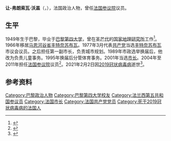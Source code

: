 {{Infobox officeholder
| 姓名     = 让-弗朗索瓦·沃盖
| 原名     = {{lang|fr|Jean-François Voguet}}
| 图像     = Jean-François Voguet.jpg
| 性别     = 男
| 职务     = [[法国参议院|法国参议院]]议员
| 就任日期 = 2004年9月26日
| 卸任日期 = 2011年9月30日
| 选民     = [[马恩河谷省|马恩河谷省]]
| 职务2    = [[丰特奈苏布瓦|丰特奈苏布瓦]]市长
| 就任日期2= 2001年3月18日
| 卸任日期2= 2016年5月22日
| 出生日期 = 1949年8月8日
| 出生地点 = 法国[[巴黎十一区|巴黎十一区]]
| 逝世日期 = {{Dda|2021|2|2|1949|8|8}}
| 逝世地点 = 法国[[马恩河谷省|马恩河谷省]][[丰特奈苏布瓦|丰特奈苏布瓦]]
| 国籍     = {{FRA}}
| 职业     = [[政治人物|政治人物]]
| 政党     = [[法国共产党|法国共产党]]
| 获奖     = 
}}
'''让-弗朗索瓦·沃盖'''（{{lang-fr|Jean-François Voguet}}，{{bd|1949年|8月8日|2021年|2月2日|catIdx=Voguet}}），法国政治人物，曾任[[法国参议院|法国参议院]]议员。

==生平==
1949年生于巴黎，毕业于[[巴黎第四大学|巴黎第四大学]]，曾在[[圣芒代|圣芒代]]的[[国家地理林业信息研究所|国家地理研究所]]工作<ref>{{cite web |title=Fontenay-sous-Bois : le passage de témoin |url=https://www.humanite.fr/node/240817 |publisher=l'Humanité |language=fr |date=2001-01-30 |access-date=2021-02-28 |archive-date=2020-10-27 |archive-url=https://web.archive.org/web/20201027042710/https://www.humanite.fr/node/240817 |dead-url=no }}</ref>。1966年移居[[马恩河谷省|马恩河谷省]][[丰特奈苏布瓦|丰特奈苏布瓦]]。1977年3月代表[[法国共产党|共产党]]当选[[丰特奈苏布瓦|丰特奈苏布瓦]]市议会议员。之后担任第一副市长，负责城市规划。1989年市政选举换届后，他改为负责儿童事务。1995年换届后分管体育事务。2001年当选[[市长_(法国)|市长]]。2004年至2011年担任[[法国参议院|法国参议院]]议员<ref>{{cite web |author1=David Leduc |title=Val-de-Marne. Fontenay-sous-Bois : décès de l'ancien maire de la ville, Jean-François Voguet |url=https://actu.fr/ile-de-france/fontenay-sous-bois_94033/val-de-marne-fontenay-sous-bois-deces-de-l-ancien-maire-de-la-ville-jean-francois-voguet_39146921.html |publisher=actu.fr |language=fr |date=2021-02-02 |access-date=2021-02-28 |archive-date=2021-02-02 |archive-url=https://web.archive.org/web/20210202112701/https://actu.fr/ile-de-france/fontenay-sous-bois_94033/val-de-marne-fontenay-sous-bois-deces-de-l-ancien-maire-de-la-ville-jean-francois-voguet_39146921.html |dead-url=no }}</ref>。2021年2月2日因[[2019冠状病毒病|2019冠状病毒病]]逝世<ref>{{cite web |author1=Gérald Moruzzi |title=Fontenay-sous-Bois pleure Jean-François Voguet, son ancien maire «toujours à l’écoute» |url=https://www.leparisien.fr/val-de-marne-94/fontenay-sous-bois-pleure-son-ancien-maire-toujours-a-l-ecoute-04-02-2021-8423149.php |publisher=[[巴黎人报|Le Parisien]] |language=fr |date=2021-02-04 |access-date=2021-02-28 |archive-date=2021-02-19 |archive-url=https://web.archive.org/web/20210219015535/https://www.leparisien.fr/val-de-marne-94/fontenay-sous-bois-pleure-son-ancien-maire-toujours-a-l-ecoute-04-02-2021-8423149.php |dead-url=no }}</ref>。

==参考资料==
{{reflist}}
{{Authority control}}
{{DEFAULTSORT:Voguet, Jean-Francois}}
[[Category:巴黎政治人物|Category:巴黎政治人物]]
[[Category:巴黎第四大学校友|Category:巴黎第四大学校友]]
[[Category:法兰西第五共和国参议员|Category:法兰西第五共和国参议员]]
[[Category:法国市长|Category:法国市长]]
[[Category:法国共产党党员|Category:法国共产党党员]]
[[Category:死于2019冠状病毒病的法国人|Category:死于2019冠状病毒病的法国人]]